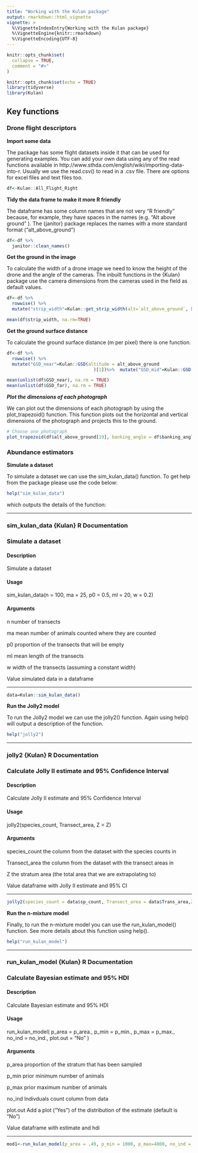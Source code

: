 ```yaml
---
title: "Working with the Kulan package"
output: rmarkdown::html_vignette
vignette: >
  %\VignetteIndexEntry{Working with the Kulan package}
  %\VignetteEngine{knitr::rmarkdown}
  %\VignetteEncoding{UTF-8}
---
```


```r
knitr::opts_chunk$set(
  collapse = TRUE,
  comment = "#>"
)
```


```r
knitr::opts_chunk$set(echo = TRUE)
library(tidyverse)
library(Kulan)
```

## Key functions

### Drone flight descriptors

**Import some data**

The package has some flight datasets inside it that can be used for generating examples. You can add your own data using any of the read functions available in  http://www.sthda.com/english/wiki/importing-data-into-r. Usually we use the read.csv() to read in a .csv file. There are options for excel files and text files too. 


```r
df<-Kulan::All_Flight_Right
```

**Tidy the data frame to make it more R friendly**

The dataframe has some column names that are not very "R friendly" because, for example, they have spaces in the names (e.g. "Alt above ground" ). The {janitor} package replaces the names with a more standard format ("alt_above_ground")

```r
df<-df %>% 
  janitor::clean_names()

```

**Get the ground in the image**

To calculate the width of a drone image we need to know the height of the drone and the angle of the cameras. The inbuilt functions in the {Kulan} package use the camera dimensions from the cameras used in the field as default values. 

```r
df<-df %>%
  rowwise() %>%
  mutate("strip_width"=Kulan::get_strip_width(alt=`alt_above_ground`, banking_angle = banking_angle)) 

mean(df$strip_width, na.rm=TRUE)
```

**Get the ground surface distance**

To calculate the ground surface distance (m per pixel) there is one function. 

```r

df<-df %>%
  rowwise() %>%
  mutate("GSD_near"=Kulan::GSD(altitude = alt_above_ground
                                 )[1])%>%  mutate("GSD_mid"=Kulan::GSD(altitude = alt_above_ground)[2]) %>% mutate("GSD_far"=Kulan::GSD(altitude = alt_above_ground)[3])

mean(unlist(df$GSD_near), na.rm = TRUE)
mean(unlist(df$GSD_far), na.rm = TRUE)
```

***Plot the dimensions of each photograph***

We can plot out the dimensions of each photograph by using the plot_trapezoid() function. This function plots out the horizontal and vertical dimensions of the photograph and projects this to the ground. 
```r
# Choose one photograph
plot_trapezoid(df$alt_above_ground[19], banking_angle = df$banking_angle[19])
```

### Abundance estimators

**Simulate a dataset**

To simulate a dataset we can use the sim_kulan_data() function. To get help from the package please use the code below:

```r
help("sim_kulan_data")
```

which outputs the details of the function:

--- 

### sim_kulan_data {Kulan}	R Documentation

### Simulate a dataset

#### Description

Simulate a dataset

#### Usage

sim_kulan_data(n = 100, ma = 25, p0 = 0.5, ml = 20, w = 0.2)

#### Arguments

n	number of transects

ma	mean number of animals counted where they are counted

p0 proportion of the transects that will be empty

ml	mean length of the transects

w	width of the transects (assuming a constant width)

Value simulated data in a dataframe

---


```r
data=Kulan::sim_kulan_data()

```


**Run the Jolly2 model**

To run the Jolly2 model we can use the jolly2() function. Again using help() will output a description of the function.

```r
help("jolly2")
```

---

### jolly2 {Kulan}	R Documentation

### Calculate Jolly II estimate and 95% Confidence Interval

#### Description

Calculate Jolly II estimate and 95% Confidence Interval

#### Usage

jolly2(species_count, Transect_area, Z = Z)

#### Arguments
species_count	the column from the dataset with the species counts in

Transect_area	the column from the dataset with the transect areas in

Z	the stratum area (the total area that we are extrapolating to)

Value dataframe with Jolly II estimate and 95% CI

---



```r
jolly2(species_count = data$sp_count, Transect_area = data$Trans_area,Z=164*5)
```


**Run the n-mixture model**

Finally, to run the n-mixture model you can use the run_kulan_model() function. See more details about this function using help(). 

```r
help("run_kulan_model")
```


---

### run_kulan_model {Kulan}	R Documentation

### Calculate Bayesian estimate and 95% HDI

#### Description

Calculate Bayesian estimate and 95% HDI

#### Usage

run_kulan_model(
  p_area = p_area.,
  p_min = p_min.,
  p_max = p_max.,
  no_ind = no_ind.,
  plot.out = "No"
)

#### Arguments

p_area	proportion of the stratum that has been sampled

p_min	prior minimum number of animals

p_max	prior maximum number of animals

no_ind Indivduals count column from data

plot.out Add a plot ("Yes") of the distribution of the estimate (default is "No")

Value dataframe with estimate and hdi

---

```r
mod1<-run_kulan_model(p_area = .49, p_min = 1000, p_max=4000, no_ind = data$sp_count, plot.out = TRUE)
```


